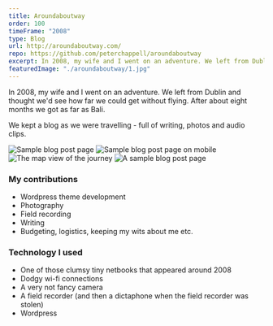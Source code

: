 ```yaml
---
title: Aroundaboutway
order: 100
timeFrame: "2008"
type: Blog
url: http://aroundaboutway.com/
repo: https://github.com/peterchappell/aroundaboutway
excerpt: In 2008, my wife and I went on an adventure. We left from Dublin and travelled as far as we could without flying. We kept a blog of our travels.
featuredImage: "./aroundaboutway/1.jpg"
---
```


In 2008, my wife and I went on an adventure. We left from Dublin and thought we'd see how far we could get 
without flying. After about eight months we got as far as Bali. 

We kept a blog as we were travelling - full of writing, photos and audio clips. 

<ProjectLink url="http://aroundaboutway.com/" />

<Gallery>

![Sample blog post page](./aroundaboutway/1.jpg)
![Sample blog post page on mobile](./aroundaboutway/2.jpg)
![The map view of the journey](./aroundaboutway/3.jpg)
![A sample blog post page](./aroundaboutway/4.jpg)

</Gallery>

### My contributions

* Wordpress theme development
* Photography
* Field recording
* Writing
* Budgeting, logistics, keeping my wits about me etc.

### Technology I used

* One of those clumsy tiny netbooks that appeared around 2008
* Dodgy wi-fi connections
* A very not fancy camera
* A field recorder (and then a dictaphone when the field recorder was stolen)
* Wordpress
